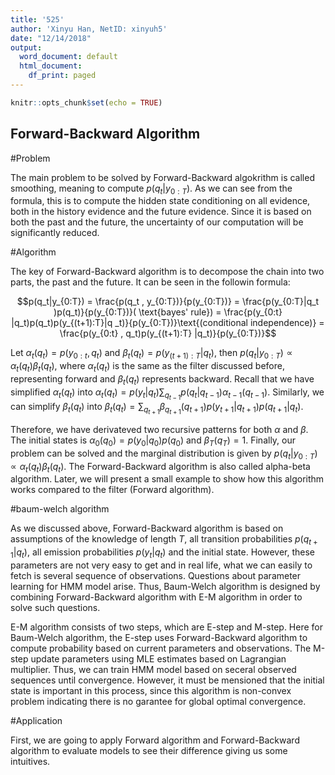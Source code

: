 ```yaml
---
title: '525'
author: 'Xinyu Han, NetID: xinyuh5'
date: "12/14/2018"
output:
  word_document: default
  html_document:
    df_print: paged
---
```


```r
knitr::opts_chunk$set(echo = TRUE)
```
## Forward-Backward Algorithm

#Problem

The main problem to be solved by Forward-Backward algokrithm is called smoothing, meaning to compute $p(q_t|y_{0:T})$. As we can see from the formula, this is to compute the hidden state conditioning on all evidence, both in the history evidence and the future evidence. Since it is based on both the past and the future, the uncertainty of our computation will be significantly reduced.

#Algorithm

The key of Forward-Backward algorithm is to decompose the chain into two parts, the past and the future. It can be seen in the followin formula:

$$p(q_t|y_{0:T}) = \frac{p(q_t , y_{0:T})}{p(y_{0:T})} = \frac{p(y_{0:T}|q_t )p(q_t)}{p(y_{0:T})}( \text{bayes' rule}) 
= \frac{p(y_{0:t} |q_t)p(q_t)p(y_{(t+1):T}|q
_t)}{p(y_{0:T})}\text{(conditional independence)}
= \frac{p(y_{0:t} , q_t)p(y_{(t+1):T} |q_t)}{p(y_{0:T})}$$

Let $\alpha_t (q_t) = p(y_{0:t} , q_t)$ and $\beta_t (q_t) = p(y_{(t+1):T} |q_t)$, then $p(q_t|y_{0:T}) \propto \alpha_t(q_t)\beta_t(q_t)$, where $\alpha_t(q_t)$ is the same as the filter discussed before, representing forward and $\beta_t(q_t)$ represents backward. Recall that we have simplified $\alpha_t (q_t)$ into $\alpha_t (q_t) = p(y_t|q_t)\sum_{q_{t-1}} p(q_t | q_{t-1})\alpha_{t-1}(q_{t-1})$. Similarly, we can simplify $\beta_t(q_t)$ into $\beta_t(q_t) = \sum_{q_{t+1}} \beta_{q_{t+1}}(q_{t+1})p(y_{t+1}|q_{t+1})p(q_{t+1}|q_t)$. 

Therefore, we have derivateved two recursive patterns for both $\alpha$ and $\beta$. The initial states is $\alpha_0 (q_0) = p(y_0|q_0)p(q_0 )$ and $\beta_T(q_T) = 1$. Finally, our problem can be solved and the marginal distribution is given by $p(q_t|y_{0:T})\propto \alpha_t(q_t)\beta_t(q_t)$. The Forward-Backward algorithm is also called alpha-beta algorithm. Later, we will present a small example to show how this algorithm works compared to the filter (Forward algorithm).

#baum-welch algorithm

As we discussed above, Forward-Backward algorithm is based on assumptions of the knowledge of length $T$, all transition probabilities $p(q_{t+1}|q_t)$, all emission probabilities $p(y_t|q_t)$ and the initial state. However, these parameters are not very easy to get and in real life, what we can easily to fetch is several sequence of observations. Questions about parameter learning for HMM model arise. Thus, Baum-Welch algorithm is designed by combining Forward-Backward algorithm with E-M algorithm in order to solve such questions.

E-M algorithm consists of two steps, which are E-step and M-step. Here for Baum-Welch algorithm, the E-step uses Forward-Backward algorithm to compute probability based on current parameters and observations. The M-step update parameters using MLE estimates based on Lagrangian multiplier. Thus, we can train HMM model based on seceral observed sequences until convergence. However, it must be mensioned that the initial state is important in this process, since this algorithm is non-convex problem indicating there is no garantee for global optimal convergence.

#Application

First, we are going to apply Forward algorithm and Forward-Backward algorithm to evaluate models to see their difference giving us some intuitives.






















